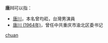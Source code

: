 '''唐川'''可以指：
* [[唐川|唐川]]，本名曾均崧，台灣男演員
* [[唐川_(1964年)|唐川 (1964年)]]，曾任中共重庆市渝北区委书记

{{disambig}}

[[Category:二字唐姓人名消歧義|chuan]]